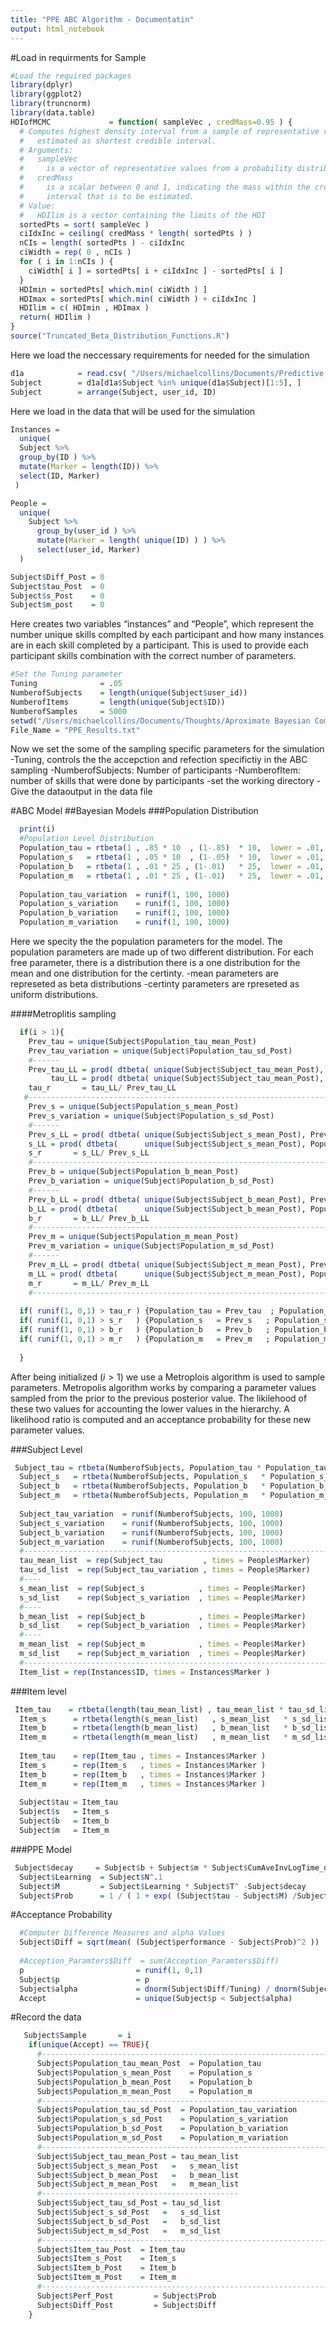 ```yaml
---
title: "PPE ABC Algorithm - Documentatin"
output: html_notebook
---
```


#Load in requirments for Sample
```r
#Load the required packages
library(dplyr)
library(ggplot2)
library(truncnorm)
library(data.table)   
HDIofMCMC             = function( sampleVec , credMass=0.95 ) {
  # Computes highest density interval from a sample of representative values,
  #   estimated as shortest credible interval.
  # Arguments:
  #   sampleVec
  #     is a vector of representative values from a probability distribution.
  #   credMass
  #     is a scalar between 0 and 1, indicating the mass within the credible
  #     interval that is to be estimated.
  # Value:
  #   HDIlim is a vector containing the limits of the HDI
  sortedPts = sort( sampleVec )
  ciIdxInc = ceiling( credMass * length( sortedPts ) )
  nCIs = length( sortedPts ) - ciIdxInc
  ciWidth = rep( 0 , nCIs )
  for ( i in 1:nCIs ) {
    ciWidth[ i ] = sortedPts[ i + ciIdxInc ] - sortedPts[ i ]
  }
  HDImin = sortedPts[ which.min( ciWidth ) ]
  HDImax = sortedPts[ which.min( ciWidth ) + ciIdxInc ]
  HDIlim = c( HDImin , HDImax )
  return( HDIlim )
}
source("Truncated_Beta_Distribution_Functions.R")
```
Here we load the neccessary requirements for needed for the simulation

```r
d1a            = read.csv( "/Users/michaelcollins/Documents/Predictive Performance Equation/AHA_Data/UDRI_Data_PPE_Variables_var2.csv" )
Subject        = d1a[d1a$Subject %in% unique(d1a$Subject)[1:5], ]
Subject        = arrange(Subject, user_id, ID)

```
Here we load in the data that will be used for the simulation

```r
Instances = 
  unique(
  Subject %>%
  group_by(ID ) %>%
  mutate(Marker = length(ID)) %>%
  select(ID, Marker)
 ) 

People = 
  unique(
    Subject %>%
      group_by(user_id ) %>%
      mutate(Marker = length( unique(ID) ) ) %>%
      select(user_id, Marker)
  ) 

Subject$Diff_Post = 0
Subject$tau_Post  = 0
Subject$s_Post    = 0
Subject$m_post    = 0

```
Here creates two variables "instances" and "People", which represent the number unique skills complted by each participant and how many instances are in each skill completed by a participant. This is used to provide each participant skills combination with the correct number of parameters. 

```r
#Set the Tuning parameter
Tuning              = .05
NumberofSubjects    = length(unique(Subject$user_id))
NumberofItems       = length(unique(Subject$ID))
NumberofSamples     = 5000
setwd("/Users/michaelcollins/Documents/Thoughts/Aproximate Bayesian Computation")
File_Name = "PPE_Results.txt"

```
Now we set the some of the sampling specific parameters for the simulation
-Tuning, controls the the accepction and refection specifictiy in the ABC sampling
-NumberofSubjects: Number of participants
-NumberofItem: number of skills that were done by participants
-set the working directory
-Give the dataoutput in the data file

#ABC Model
##Bayesian Models
###Population Distribution
```r
  print(i)
  #Population Level Distribution
  Population_tau = rtbeta(1 , .85 * 10  , (1-.85)  * 10,  lower = .01, upper = 1 )
  Population_s   = rtbeta(1 , .05 * 10  , (1-.05)  * 10,  lower = .01, upper = 1 )
  Population_b   = rtbeta(1 , .01 * 25 , (1-.01)   * 25,  lower = .01, upper = .25 )
  Population_m   = rtbeta(1 , .01 * 25 , (1-.01)   * 25,  lower = .01, upper = .25 )
  
  Population_tau_variation  = runif(1, 100, 1000)
  Population_s_variation    = runif(1, 100, 1000)
  Population_b_variation    = runif(1, 100, 1000)
  Population_m_variation    = runif(1, 100, 1000)

```

Here we specity the the population parameters for the model. The population parameters are made up of two different distribution. For each free parameter, there is a distribution there is a one distribution for the mean and one distribution for the certinty. 
-mean parameters are represeted as beta distributions
-certinty parameters are rpreseted as uniform distributions. 


####Metroplitis sampling
```r
  if(i > 1){
    Prev_tau = unique(Subject$Population_tau_mean_Post)
    Prev_tau_variation = unique(Subject$Population_tau_sd_Post)
    #------
    Prev_tau_LL = prod( dtbeta( unique(Subject$Subject_tau_mean_Post), Prev_tau * Prev_tau_variation, (1-Prev_tau) * Prev_tau_variation, lower = 0, upper = 1 ) )
         tau_LL = prod( dtbeta( unique(Subject$Subject_tau_mean_Post), Population_tau * Population_tau_variation, (1-Population_tau) * Population_tau_variation, lower = 0, upper = 1 ) )
    tau_r       = tau_LL/ Prev_tau_LL
   #---------------------------------------------------------------------------------------------------------------
    Prev_s = unique(Subject$Population_s_mean_Post)
    Prev_s_variation = unique(Subject$Population_s_sd_Post)
    #------
    Prev_s_LL = prod( dtbeta( unique(Subject$Subject_s_mean_Post), Prev_s * Prev_s_variation, (1-Prev_s) * Prev_s_variation, lower = 0, upper = 1 ) )
    s_LL = prod( dtbeta(      unique(Subject$Subject_s_mean_Post), Population_s * Population_s_variation, (1-Population_s) * Population_s_variation, lower = 0, upper = 1 ) )
    s_r       = s_LL/ Prev_s_LL
    #---------------------------------------------------------------------------------------------------------------
    Prev_b = unique(Subject$Population_b_mean_Post)
    Prev_b_variation = unique(Subject$Population_b_sd_Post)    
    #------
    Prev_b_LL = prod( dtbeta( unique(Subject$Subject_b_mean_Post), Prev_b * Prev_b_variation, (1-Prev_b) * Prev_b_variation, lower = 0, upper = 1 ) )
    b_LL = prod( dtbeta(      unique(Subject$Subject_b_mean_Post), Population_b * Population_b_variation, (1-Population_b) * Population_b_variation, lower = 0, upper = 1 ) )
    b_r       = b_LL/ Prev_b_LL
    #---------------------------------------------------------------------------------------------------------------
    Prev_m = unique(Subject$Population_m_mean_Post)
    Prev_m_variation = unique(Subject$Population_m_sd_Post)
    #------
    Prev_m_LL = prod( dtbeta( unique(Subject$Subject_m_mean_Post), Prev_m * Prev_m_variation, (1-Prev_m) * Prev_m_variation, lower = 0, upper = 1 ) )
    m_LL = prod( dtbeta(      unique(Subject$Subject_m_mean_Post), Population_m * Population_m_variation, (1-Population_m) * Population_m_variation, lower = 0, upper = 1 ) )
    m_r       = m_LL/ Prev_m_LL
    #---------------------------------------------------------------------------------------------------------------
    
  if( runif(1, 0,1) > tau_r ) {Population_tau = Prev_tau  ; Population_tau_variation = Prev_tau_variation }  
  if( runif(1, 0,1) > s_r   ) {Population_s   = Prev_s   ; Population_s_variation   = Prev_s_variation  }  
  if( runif(1, 0,1) > b_r   ) {Population_b   = Prev_b   ; Population_b_variation   = Prev_b_variation   } 
  if( runif(1, 0,1) > m_r   ) {Population_m   = Prev_m   ; Population_m_variation   = Prev_m_variation   } 
    
  }
```

After being initialized ($i  > 1$) we use a Metroplois algorithm is used to sample parameters. 
Metropolis algorithm works by comparing a parameter values sampled from the prior to the previous posterior value. The likilehood of these two values for accounting the lower values in the hierarchy. A likelihood ratio is computed  and an acceptance probability for these new parameter values. 

###Subject Level
```r
 Subject_tau = rtbeta(NumberofSubjects, Population_tau * Population_tau_variation  , (1 - Population_tau)  * Population_tau_variation ,  lower = .01, upper = 1 )
  Subject_s   = rtbeta(NumberofSubjects, Population_s   * Population_s_variation    , (1 - Population_s)  * Population_s_variation     ,  lower = .01, upper = 1 )
  Subject_b   = rtbeta(NumberofSubjects, Population_b   * Population_b_variation    , (1 - Population_b)  * Population_b_variation     ,  lower = .01, upper = .25 )
  Subject_m   = rtbeta(NumberofSubjects, Population_m   * Population_m_variation    , (1 - Population_m)  * Population_m_variation     ,  lower = .01, upper = .25 )
  
  Subject_tau_variation  = runif(NumberofSubjects, 100, 1000)
  Subject_s_variation    = runif(NumberofSubjects, 100, 1000)
  Subject_b_variation    = runif(NumberofSubjects, 100, 1000)
  Subject_m_variation    = runif(NumberofSubjects, 100, 1000)
  #------------------------------------------------------------------------------------
  tau_mean_list  = rep(Subject_tau         , times = People$Marker)
  tau_sd_list  = rep(Subject_tau_variation , times = People$Marker)
  #----
  s_mean_list  = rep(Subject_s            , times = People$Marker)
  s_sd_list    = rep(Subject_s_variation  , times = People$Marker)
  #----
  b_mean_list  = rep(Subject_b            , times = People$Marker)
  b_sd_list    = rep(Subject_b_variation  , times = People$Marker)
  #----
  m_mean_list  = rep(Subject_m            , times = People$Marker)
  m_sd_list    = rep(Subject_m_variation  , times = People$Marker)
  #------------------------------------------------------------------------------------
  Item_list = rep(Instances$ID, times = Instances$Marker )

```

###Item level
```r
 Item_tau    = rtbeta(length(tau_mean_list) , tau_mean_list * tau_sd_list , (1 - tau_mean_list) * tau_sd_list, lower = 0, upper = 1 )
  Item_s      = rtbeta(length(s_mean_list)   , s_mean_list   * s_sd_list   , (1 - s_mean_list)   * s_sd_list, lower = 0, upper = .1 )
  Item_b      = rtbeta(length(b_mean_list)   , b_mean_list   * b_sd_list   , (1 - b_mean_list)   * b_sd_list, lower = 0, upper = .25 )
  Item_m      = rtbeta(length(m_mean_list)   , m_mean_list   * m_sd_list   , (1 - m_mean_list)   * m_sd_list, lower = 0, upper = .25 )
  
  Item_tau    = rep(Item_tau , times = Instances$Marker )
  Item_s      = rep(Item_s   , times = Instances$Marker )
  Item_b      = rep(Item_b   , times = Instances$Marker )
  Item_m      = rep(Item_m   , times = Instances$Marker )
  
  Subject$tau = Item_tau
  Subject$s   = Item_s
  Subject$b   = Item_b
  Subject$m   = Item_m

```

###PPE Model
```r
 Subject$decay     = Subject$b + Subject$m * Subject$CumAveInvLogTime_diff_lag1
  Subject$Learning  = Subject$N^.1
  Subject$M         = Subject$Learning * Subject$T^ -Subject$decay
  Subject$Prob      = 1 / ( 1 + exp( (Subject$tau - Subject$M) /Subject$s ) )
```

#Acceptance Probability
```r
  #Computer Difference Measures and alpha Values
  Subject$Diff = sqrt(mean( (Subject$performance - Subject$Prob)^2 ))
  
  #Acception_Paramters$Diff  = sum(Acception_Paramters$Diff)
  p                         = runif(1, 0,1)  
  Subject$p                 = p
  Subject$alpha             = dnorm(Subject$Diff/Tuning) / dnorm(Subject$Diff_Post/Tuning)
  Accept                    = unique(Subject$p < Subject$alpha)

```

#Record the data
```r
   Subject$Sample       = i
    if(unique(Accept) == TRUE){
      #---------------------------------------------------------------------------------------------------
      Subject$Population_tau_mean_Post  = Population_tau
      Subject$Population_s_mean_Post    = Population_s
      Subject$Population_b_mean_Post    = Population_b
      Subject$Population_m_mean_Post    = Population_m
      #---------------------------------------------------------------------------------------------------
      Subject$Population_tau_sd_Post  = Population_tau_variation
      Subject$Population_s_sd_Post    = Population_s_variation
      Subject$Population_b_sd_Post    = Population_b_variation
      Subject$Population_m_sd_Post    = Population_m_variation
      #---------------------------------------------------------------------------------------------------
      Subject$Subject_tau_mean_Post = tau_mean_list
      Subject$Subject_s_mean_Post   =   s_mean_list
      Subject$Subject_b_mean_Post   =   b_mean_list
      Subject$Subject_m_mean_Post   =   m_mean_list
      #--------------------------------------------
      Subject$Subject_tau_sd_Post = tau_sd_list
      Subject$Subject_s_sd_Post   =   s_sd_list
      Subject$Subject_b_sd_Post   =   b_sd_list
      Subject$Subject_m_sd_Post   =   m_sd_list
      #---------------------------------------------------------------------------------------------------
      Subject$Item_tau_Post  = Item_tau
      Subject$Item_s_Post    = Item_s
      Subject$Item_b_Post    = Item_b
      Subject$Item_m_Post    = Item_m
      #---------------------------------------------------------------------------------------------------
      Subject$Perf_Post         = Subject$Prob
      Subject$Diff_Post         = Subject$Diff
    }

```
